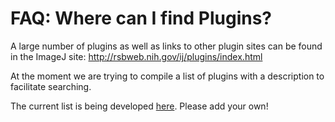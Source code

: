 = FAQ: Where can I find Plugins? =

A large number of plugins as well as links to other plugin sites can be found in the ImageJ site: http://rsbweb.nih.gov/ij/plugins/index.html

At the moment we are trying to compile a list of plugins with a description to facilitate searching.

The current list is being developed [[plugin:start|here]]. Please add your own!
